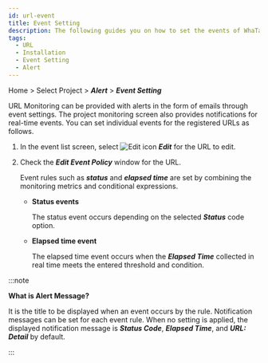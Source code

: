 ```yaml
---
id: url-event
title: Event Setting
description: The following guides you on how to set the events of WhaTap URL Monitoring service.
tags:
  - URL
  - Installation
  - Event Setting
  - Alert
---
```


Home > Select Project > **_Alert_** > **_Event Setting_**

URL Monitoring can be provided with alerts in the form of emails through event settings. The project monitoring screen also provides notifications for real-time events. You can set individual events for the registered URLs as follows. 

1.  In the event list screen, select ![Edit icon](/img/ico-edit.svg) **_Edit_** for the URL to edit.

    <ImgLang img='url-event.png' desc='Event List' />

2.  Check the **_Edit Event Policy_** window for the URL. 

    <ImgLang img='url-event-mod.png' desc='URL Event Setting window' />

    Event rules such as **_status_** and **_elapsed time_** are set by combining the monitoring metrics and conditional expressions. 

    -   **Status events**

        The status event occurs depending on the selected **_Status_** code option.

        <ImgLang img='alert_status.png' desc='Status Event' />

    -   **Elapsed time event**

        The elapsed time event occurs when the **_Elapsed Time_** collected in real time meets the entered threshold and condition.

        <ImgLang img='alert_elapsed.png' desc='Elapsed Time Event' />

:::note 

**What is Alert Message?**

It is the title to be displayed when an event occurs by the rule. Notification messages can be set for each event rule. When no setting is applied, the displayed notification message is **_Status Code_**, **_Elapsed Time_**, and **_URL: Detail_** by default.

:::
